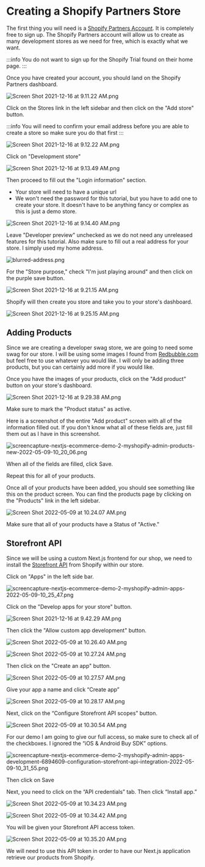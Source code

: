 # Creating a Shopify Partners Store

The first thing you will need is a [Shopify Partners Account](https://www.shopify.com/partners). It is completely free to sign up. The Shopify Partners account will allow us to create as many development stores as we need for free, which is exactly what we want.

:::info
You do not want to sign up for the Shopify Trial found on their home page.
:::

Once you have created your account, you should land on the Shopify Partners dashboard.

![Screen Shot 2021-12-16 at 9.11.22 AM.png](/images/tutorials/next-js-and-shopify-store/creating-a-shopify-partners-store/Screen_Shot_2021-12-16_at_9.11.22_AM.png)

Click on the Stores link in the left sidebar and then click on the "Add store" button.

:::info
You will need to confirm your email address before you are able to create a store so make sure you do that first
:::

![Screen Shot 2021-12-16 at 9.12.22 AM.png](/images/tutorials/next-js-and-shopify-store/creating-a-shopify-partners-store/Screen_Shot_2021-12-16_at_9.12.22_AM.png)

Click on "Development store"

![Screen Shot 2021-12-16 at 9.13.49 AM.png](/images/tutorials/next-js-and-shopify-store/creating-a-shopify-partners-store/Screen_Shot_2021-12-16_at_9.13.49_AM.png)

Then proceed to fill out the "Login information" section.

- Your store will need to have a unique url
- We won't need the password for this tutorial, but you have to add one to create your store. It doesn't have to be anything fancy or complex as this is just a demo store.

![Screen Shot 2021-12-16 at 9.14.40 AM.png](/images/tutorials/next-js-and-shopify-store/creating-a-shopify-partners-store/Screen_Shot_2021-12-16_at_9.14.40_AM.png)

Leave "Developer preview" unchecked as we do not need any unreleased features for this tutorial. Also make sure to fill out a real address for your store. I simply used my home address.

![blurred-address.png](/images/tutorials/next-js-and-shopify-store/creating-a-shopify-partners-store/blurred-address.png)

For the "Store purpose," check "I'm just playing around" and then click on the purple save button.

![Screen Shot 2021-12-16 at 9.21.15 AM.png](/images/tutorials/next-js-and-shopify-store/creating-a-shopify-partners-store/Screen_Shot_2021-12-16_at_9.21.15_AM.png)

Shopify will then create you store and take you to your store's dashboard.

![Screen Shot 2021-12-16 at 9.25.15 AM.png](/images/tutorials/next-js-and-shopify-store/creating-a-shopify-partners-store/Screen_Shot_2021-12-16_at_9.25.15_AM.png)

## Adding Products

Since we are creating a developer swag store, we are going to need some swag for our store. I will be using some images I found from [Redbubble.com](https://www.redbubble.com/shop/developer+t-shirts) but feel free to use whatever you would like. I will only be adding three products, but you can certainly add more if you would like.

Once you have the images of your products, click on the "Add product" button on your store's dashboard.

![Screen Shot 2021-12-16 at 9.29.38 AM.png](/images/tutorials/next-js-and-shopify-store/creating-a-shopify-partners-store/Screen_Shot_2021-12-16_at_9.29.38_AM.png)

Make sure to mark the "Product status" as active.

Here is a screenshot of the entire "Add product" screen with all of the information filled out. If you don't know what all of these fields are, just fill them out as I have in this screenshot.

![screencapture-nextjs-ecommerce-demo-2-myshopify-admin-products-new-2022-05-09-10_20_06.png](/images/tutorials/next-js-and-shopify-store/creating-a-shopify-partners-store/screencapture-nextjs-ecommerce-demo-2-myshopify-admin-products-new-2022-05-09-10_20_06.png)

When all of the fields are filled, click Save.

Repeat this for all of your products.

Once all of your products have been added, you should see something like this on the product screen. You can find the products page by clicking on the "Products" link in the left sidebar.

![Screen Shot 2022-05-09 at 10.24.07 AM.png](/images/tutorials/next-js-and-shopify-store/creating-a-shopify-partners-store/Screen_Shot_2022-05-09_at_10.24.07_AM.png)

Make sure that all of your products have a Status of "Active."

## Storefront API

Since we will be using a custom Next.js frontend for our shop, we need to install the [Storefront API](https://shopify.dev/api/storefront) from Shopify within our store.

Click on "Apps" in the left side bar.

![screencapture-nextjs-ecommerce-demo-2-myshopify-admin-apps-2022-05-09-10_25_47.png](/images/tutorials/next-js-and-shopify-store/creating-a-shopify-partners-store/screencapture-nextjs-ecommerce-demo-2-myshopify-admin-apps-2022-05-09-10_25_47.png)

Click on the "Develop apps for your store" button.

![Screen Shot 2021-12-16 at 9.42.29 AM.png](/images/tutorials/next-js-and-shopify-store/creating-a-shopify-partners-store/Screen_Shot_2021-12-16_at_9.42.29_AM.png)

Then click the "Allow custom app development" button.

![Screen Shot 2022-05-09 at 10.26.40 AM.png](/images/tutorials/next-js-and-shopify-store/creating-a-shopify-partners-store/Screen_Shot_2022-05-09_at_10.26.40_AM.png)

![Screen Shot 2022-05-09 at 10.27.24 AM.png](/images/tutorials/next-js-and-shopify-store/creating-a-shopify-partners-store/Screen_Shot_2022-05-09_at_10.27.24_AM.png)

Then click on the "Create an app" button.

![Screen Shot 2022-05-09 at 10.27.57 AM.png](/images/tutorials/next-js-and-shopify-store/creating-a-shopify-partners-store/Screen_Shot_2022-05-09_at_10.27.57_AM.png)

Give your app a name and click “Create app”

![Screen Shot 2022-05-09 at 10.28.17 AM.png](/images/tutorials/next-js-and-shopify-store/creating-a-shopify-partners-store/Screen_Shot_2022-05-09_at_10.28.17_AM.png)

Next, click on the “Configure Storefront API scopes” button.

![Screen Shot 2022-05-09 at 10.30.54 AM.png](/images/tutorials/next-js-and-shopify-store/creating-a-shopify-partners-store/Screen_Shot_2022-05-09_at_10.30.54_AM.png)

For our demo I am going to give our full access, so make sure to check all of the checkboxes. I ignored the “iOS & Android Buy SDK” options.

![screencapture-nextjs-ecommerce-demo-2-myshopify-admin-apps-development-6894609-configuration-storefront-api-integration-2022-05-09-10_31_55.png](/images/tutorials/next-js-and-shopify-store/creating-a-shopify-partners-store/screencapture-nextjs-ecommerce-demo-2-myshopify-admin-apps-development-6894609-configuration-storefront-api-integration-2022-05-09-10_31_55.png)

Then click on Save

Next, you need to click on the “API credentials” tab. Then click “Install app.”

![Screen Shot 2022-05-09 at 10.34.23 AM.png](/images/tutorials/next-js-and-shopify-store/creating-a-shopify-partners-store/Screen_Shot_2022-05-09_at_10.34.23_AM.png)

![Screen Shot 2022-05-09 at 10.34.42 AM.png](/images/tutorials/next-js-and-shopify-store/creating-a-shopify-partners-store/Screen_Shot_2022-05-09_at_10.34.42_AM.png)

You will be given your Storefront API access token.

![Screen Shot 2022-05-09 at 10.35.20 AM.png](/images/tutorials/next-js-and-shopify-store/creating-a-shopify-partners-store/Screen_Shot_2022-05-09_at_10.35.20_AM.png)

We will need to use this API token in order to have our Next.js application retrieve our products from Shopify.
